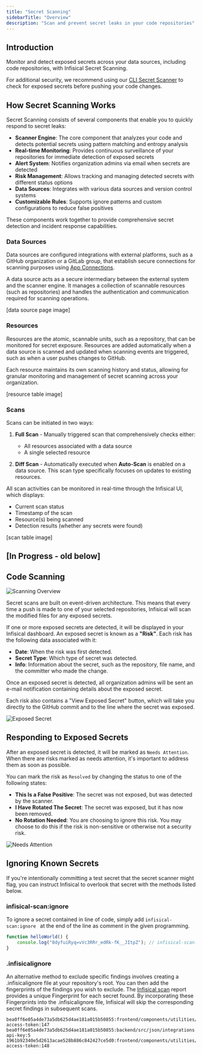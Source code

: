```yaml
---
title: "Secret Scanning"
sidebarTitle: "Overview"
description: "Scan and prevent secret leaks in your code repositories"
---
```


## Introduction

Monitor and detect exposed secrets across your data sources, including code repositories, with Infisical Secret Scanning.

For additional security, we recommend using our [CLI Secret Scanner](/cli/scanning-overview#automatically-scan-changes-before-you-commit) to check for exposed secrets before pushing your code changes.

## How Secret Scanning Works

Secret Scanning consists of several components that enable you to quickly respond to secret leaks:

- **Scanner Engine**: The core component that analyzes your code and detects potential secrets using pattern matching and entropy analysis
- **Real-time Monitoring**: Provides continuous surveillance of your repositories for immediate detection of exposed secrets
- **Alert System**: Notifies organization admins via email when secrets are detected
- **Risk Management**: Allows tracking and managing detected secrets with different status options
- **Data Sources**: Integrates with various data sources and version control systems
- **Customizable Rules**: Supports ignore patterns and custom configurations to reduce false positives

These components work together to provide comprehensive secret detection and incident response capabilities.

### Data Sources

Data sources are configured integrations with external platforms, such as a GitHub organization or a GitLab group, that establish secure connections for scanning purposes using [App Connections](/integrations/app-connections/overview).

A data source acts as a secure intermediary between the external system and the scanner engine. It manages a collection of scannable resources (such as repositories) and handles the authentication and communication required for scanning operations.

[data source page image]

### Resources

Resources are the atomic, scannable units, such as a repository, that can be monitored for secret exposure. Resources are added automatically when a data source is scanned and updated when scanning events are triggered, such as when a user pushes changes to GitHub.

Each resource maintains its own scanning history and status, allowing for granular monitoring and management of secret scanning across your organization.

[resource table image]

### Scans

Scans can be initiated in two ways:

1. **Full Scan** - Manually triggered scan that comprehensively checks either:
    - All resources associated with a data source
    - A single selected resource

2. **Diff Scan** - Automatically executed when **Auto-Scan** is enabled on a data source. This scan type specifically focuses on updates to existing resources.

All scan activities can be monitored in real-time through the Infisical UI, which displays:
- Current scan status
- Timestamp of the scan
- Resource(s) being scanned
- Detection results (whether any secrets were found)

[scan table image]

## [In Progress - old below]

## Code Scanning

![Scanning Overview](/images/platform/secret-scanning/overview.png)

Secret scans are built on event-driven architecture. This means that every time a push is made to one of your selected repositories, Infisical will scan the modified files for any exposed secrets.

If one or more exposed secrets are detected, it will be displayed in your Infisical dashboard. An exposed secret is known as a **"Risk"**. Each risk has the following data associated with it:
- **Date**: When the risk was first detected.
- **Secret Type**: Which type of secret was detected.
- **Info**: Information about the secret, such as the repository, file name, and the committer who made the change.

Once an exposed secret is detected, all organization admins will be sent an e-mail notification containing details about the exposed secret.

<Tip>
  Each risk also contains a "View Exposed Secret" button, which will take you directly to the GitHub commit and to the line where the secret was exposed.
</Tip>



![Exposed Secret](/images/platform/secret-scanning/exposed-secret.png)


## Responding to Exposed Secrets

After an exposed secret is detected, it will be marked as `Needs Attention`. When there are risks marked as needs attention, it's important to address them as soon as possible.

You can mark the risk as `Resolved` by changing the status to one of the following states:
- **This Is a False Positive**: The secret was not exposed, but was detected by the scanner.
- **I Have Rotated The Secret**: The secret was exposed, but it has now been removed.
- **No Rotation Needed**: You are choosing to ignore this risk. You may choose to do this if the risk is non-sensitive or otherwise not a security risk.

![Needs Attention](/images/platform/secret-scanning/needs-attention.png)

## Ignoring Known Secrets
If you're intentionally committing a test secret that the secret scanner might flag, you can instruct Infisical to overlook that secret with the methods listed below.

### infisical-scan:ignore

To ignore a secret contained in line of code, simply add `infisical-scan:ignore ` at the end of the line as comment in the given programming.

```js example.js
function helloWorld() {
    console.log("8dyfuiRyq=vVc3RRr_edRk-fK__JItpZ"); // infisical-scan:ignore
}
```

### .infisicalignore
An alternative method to exclude specific findings involves creating a .infisicalignore file at your repository's root.
You can then add the fingerprints of the findings you wish to exclude. The [Infisical scan](/cli/scanning-overview) report provides a unique Fingerprint for each secret found.
By incorporating these Fingerprints into the .infisicalignore file, Infisical will skip the corresponding secret findings in subsequent scans.

```.ignore .infisicalignore
bea0ff6e05a4de73a5db625d4ae181a015b50855:frontend/components/utilities/attemptLogin.js:stripe-access-token:147
bea0ff6e05a4de73a5db625d4ae181a015b50855:backend/src/json/integrations.json:generic-api-key:5
1961b92340e5d2613acae528b886c842427ce5d0:frontend/components/utilities/attemptLogin.js:stripe-access-token:148
```
